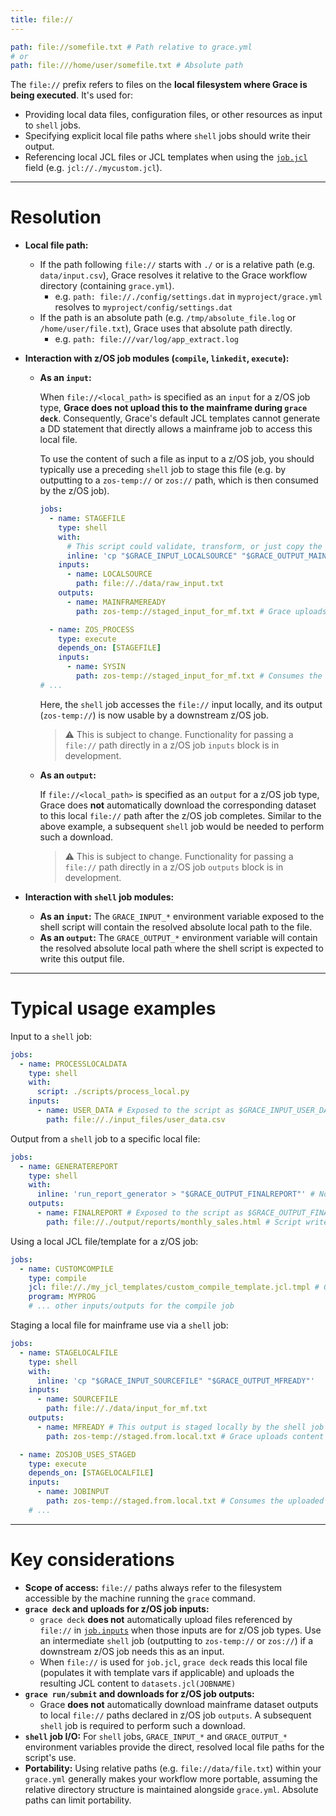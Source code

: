 ```yaml
---
title: file://
---
```


```yaml
path: file://somefile.txt # Path relative to grace.yml
# or
path: file:///home/user/somefile.txt # Absolute path
```

The `file://` prefix refers to files on the **local filesystem where Grace is being executed**. It's used for:

- Providing local data files, configuration files, or other resources as input to `shell` jobs.
- Specifying explicit local file paths where `shell` jobs should write their output.
- Referencing local JCL files or JCL templates when using the [`job.jcl`]() field (e.g. `jcl://./mycustom.jcl`).

---

# Resolution

- **Local file path:**

  - If the path following `file://` starts with `./` or is a relative path (e.g. `data/input.csv`), Grace resolves it relative to the Grace workflow directory (containing `grace.yml`).
    - e.g. `path: file://./config/settings.dat` in `myproject/grace.yml` resolves to `myproject/config/settings.dat`
  - If the path is an absolute path (e.g. `/tmp/absolute_file.log` or `/home/user/file.txt`), Grace uses that absolute path directly.
    - e.g. `path: file:///var/log/app_extract.log`

- **Interaction with z/OS job modules (`compile`, `linkedit`, `execute`):**

  - **As an `input`:**

    When `file://<local_path>` is specified as an `input` for a z/OS job type, **Grace does not upload this to the mainframe during `grace deck`**. Consequently, Grace's default JCL templates cannot generate a DD statement that directly allows a mainframe job to access this local file.

    To use the content of such a file as input to a z/OS job, you should typically use a preceding `shell` job to stage this file (e.g. by outputting to a `zos-temp://` or `zos://` path, which is then consumed by the z/OS job).

    ```yaml
    jobs:
      - name: STAGEFILE
        type: shell
        with:
          # This script could validate, transform, or just copy the file
          inline: 'cp "$GRACE_INPUT_LOCALSOURCE" "$GRACE_OUTPUT_MAINFRAMEREADY"'
        inputs:
          - name: LOCALSOURCE
            path: file://./data/raw_input.txt
        outputs:
          - name: MAINFRAMEREADY
            path: zos-temp://staged_input_for_mf.txt # Grace uploads this

      - name: ZOS_PROCESS
        type: execute
        depends_on: [STAGEFILE]
        inputs:
          - name: SYSIN
            path: zos-temp://staged_input_for_mf.txt # Consumes the uploaded file
    # ...
    ```

    Here, the `shell` job accesses the `file://` input locally, and its output (`zos-temp://`) is now usable by a downstream z/OS job.

    > ⚠️ This is subject to change. Functionality for passing a `file://` path directly in a z/OS job `inputs` block is in development.

  - **As an `output`:**

    If `file://<local_path>` is specified as an `output` for a z/OS job type, Grace does **not** automatically download the corresponding dataset to this local `file://` path after the z/OS job completes. Similar to the above example, a subsequent `shell` job would be needed to perform such a download.

    > ⚠️ This is subject to change. Functionality for passing a `file://` path directly in a z/OS job `outputs` block is in development.

- **Interaction with `shell` job modules:**

  - **As an `input`:** The `GRACE_INPUT_*` environment variable exposed to the shell script will contain the resolved absolute local path to the file.
  - **As an `output`:** The `GRACE_OUTPUT_*` environment variable will contain the resolved absolute local path where the shell script is expected to write this output file.

---

# Typical usage examples

Input to a `shell` job:

```yaml
jobs:
  - name: PROCESSLOCALDATA
    type: shell
    with:
      script: ./scripts/process_local.py
    inputs:
      - name: USER_DATA # Exposed to the script as $GRACE_INPUT_USER_DATA
        path: file://./input_files/user_data.csv
```

Output from a `shell` job to a specific local file:

```yaml
jobs:
  - name: GENERATEREPORT
    type: shell
    with:
      inline: 'run_report_generator > "$GRACE_OUTPUT_FINALREPORT"' # Note: Ensure quotes if path has spaces
    outputs:
      - name: FINALREPORT # Exposed to the script as $GRACE_OUTPUT_FINALREPORT
        path: file://./output/reports/monthly_sales.html # Script writes to this resolved local path
```

Using a local JCL file/template for a z/OS job:

```yaml
jobs:
  - name: CUSTOMCOMPILE
    type: compile
    jcl: file://./my_jcl_templates/custom_compile_template.jcl.tmpl # Grace reads this for JCL
    program: MYPROG
    # ... other inputs/outputs for the compile job
```

Staging a local file for mainframe use via a `shell` job:

```yaml
jobs:
  - name: STAGELOCALFILE
    type: shell
    with:
      inline: 'cp "$GRACE_INPUT_SOURCEFILE" "$GRACE_OUTPUT_MFREADY"'
    inputs:
      - name: SOURCEFILE
        path: file://./data/input_for_mf.txt
    outputs:
      - name: MFREADY # This output is staged locally by the shell job
        path: zos-temp://staged.from.local.txt # Grace uploads content of $GRACE_OUTPUT_MFREADY to this temp DSN

  - name: ZOSJOB_USES_STAGED
    type: execute
    depends_on: [STAGELOCALFILE]
    inputs:
      - name: JOBINPUT
        path: zos-temp://staged.from.local.txt # Consumes the uploaded data
    # ...
```

---

# Key considerations

- **Scope of access:** `file://` paths always refer to the filesystem accessible by the machine running the `grace` command.
- **`grace deck` and uploads for z/OS job inputs:**
  - `grace deck` **does not** automatically upload files referenced by `file://` in [`job.inputs`](/docs/yaml-spec/jobs#inputs) when those inputs are for z/OS job types. Use an intermediate `shell` job (outputting to `zos-temp://` or `zos://`) if a downstream z/OS job needs this as an input.
  - When `file://` is used for `job.jcl`, `grace deck` reads this local file (populates it with template vars if applicable) and uploads the resulting JCL content to `datasets.jcl(JOBNAME)`
- **`grace run/submit` and downloads for z/OS job outputs:**
  - Grace **does not** automatically download mainframe dataset outputs to local `file://` paths declared in z/OS job `outputs`. A subsequent `shell` job is required to perform such a download.
- **`shell` job I/O:** For `shell` jobs, `GRACE_INPUT_*` and `GRACE_OUTPUT_*` environment variables provide the direct, resolved local file paths for the script's use.
- **Portability:** Using relative paths (e.g. `file://data/file.txt`) within your `grace.yml` generally makes your workflow more portable, assuming the relative directory structure is maintained alongside `grace.yml`. Absolute paths can limit portability.
